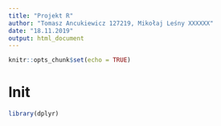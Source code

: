 ```yaml
---
title: "Projekt R"
author: "Tomasz Ancukiewicz 127219, Mikołaj Leśny XXXXXX"
date: "18.11.2019"
output: html_document
---
```


```r
knitr::opts_chunk$set(echo = TRUE)
```

# Init
```r
library(dplyr)
```


